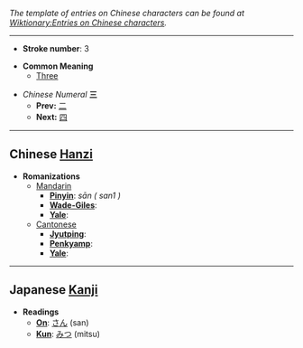 ''The template of entries on Chinese characters can be found at [[Wiktionary:Entries on Chinese characters]].''

----

*'''Stroke number''': 3

*'''Common Meaning'''
**[[Three]]

*''Chinese Numeral'' '''三'''
**'''Prev:''' [[二]]
**'''Next:''' [[四]]

----

== Chinese [[Hanzi]] ==

*'''Romanizations'''
**[[Mandarin]]
***'''[[Pinyin]]''': ''sān ( san1 )''
***'''[[Wade-Giles]]''': 
***'''[[Yale]]''': 
**[[Cantonese]]
***'''[[Jyutping]]''': 
***'''[[Penkyamp]]''': 
***'''[[Yale]]''': 

----

== Japanese [[Kanji]] ==

*'''Readings'''
**'''[[On]]''': [[さん]] (san)
**'''[[Kun]]''': [[みつ]] (mitsu)